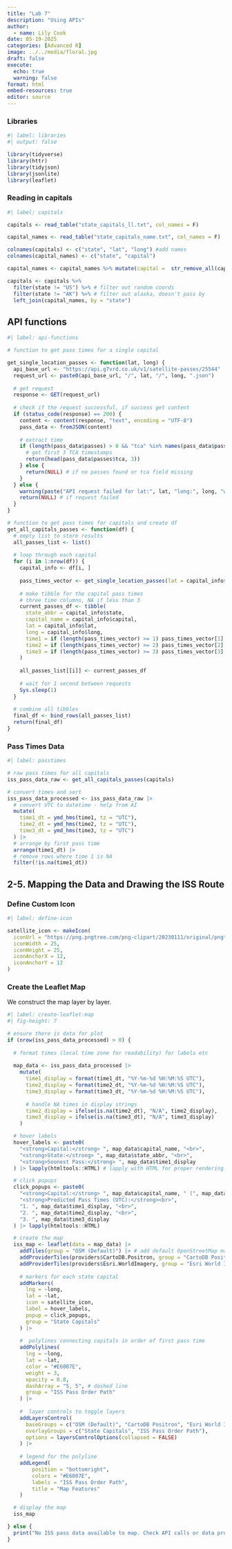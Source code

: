 ```yaml
---
title: "Lab 7"
description: "Using APIs"
author:
  - name: Lily Cook
date: 05-19-2025
categories: [Advanced R] 
image: ../../media/floral.jpg
draft: false 
execute: 
  echo: true
  warning: false
format: html
embed-resources: true
editor: source
---
```


### Libraries

```r
#| label: libraries
#| output: false

library(tidyverse)
library(httr)
library(tidyjson)
library(jsonlite)
library(leaflet)

```

### Reading in capitals

```r
#| label: capitals

capitals <- read_table("state_capitals_ll.txt", col_names = F)

capital_names <- read_table("state_capitals_name.txt", col_names = F)

colnames(capitals) <- c("state", "lat", "long") #add names
colnames(capital_names) <- c("state", "capital")

capital_names <- capital_names %>% mutate(capital =  str_remove_all(capital, '"')) # remove unnecessary quote

capitals <- capitals %>% 
  filter(state != "US") %>% # filter out random coords
  filter(state != "AK") %>% # filter out alaska, doesn't pass by
  left_join(capital_names, by = "state") 

```

## API functions

```r
#| label: api-functions

# function to get pass times for a single capital

get_single_location_passes <- function(lat, long) {
  api_base_url <- "https://api.g7vrd.co.uk/v1/satellite-passes/25544"
  request_url <- paste0(api_base_url, "/", lat, "/", long, ".json")
  
  # get request
  response <- GET(request_url)
  
  # check if the request successful, if success get content
  if (status_code(response) == 200) {
    content <- content(response, "text", encoding = "UTF-8")
    pass_data <- fromJSON(content)
    
    # extract time 
    if (length(pass_data$passes) > 0 && "tca" %in% names(pass_data$passes)) {
      # get first 3 TCA timestamps
      return(head(pass_data$passes$tca, 3))
    } else {
      return(NULL) # if no passes found or tca field missing
    }
  } else {
    warning(paste("API request failed for lat:", lat, "long:", long, "with status:", status_code(response)))
    return(NULL) # if request failed
  }
}

# function to get pass times for capitals and create df
get_all_capitals_passes <- function(df) {
  # empty list to store results
  all_passes_list <- list()
  
  # loop through each capital
  for (i in 1:nrow(df)) {
    capital_info <- df[i, ]
    
    pass_times_vector <- get_single_location_passes(lat = capital_info$lat, long = capital_info$long)
    
    # make tibble for the capital pass times
    # three time columns, NA if less than 3 
    current_passes_df <- tibble(
      state_abbr = capital_info$state,
      capital_name = capital_info$capital,
      lat = capital_info$lat,
      long = capital_info$long,
      time1 = if (length(pass_times_vector) >= 1) pass_times_vector[1] else NA_character_,
      time2 = if (length(pass_times_vector) >= 2) pass_times_vector[2] else NA_character_,
      time3 = if (length(pass_times_vector) >= 3) pass_times_vector[3] else NA_character_
    )
    
    all_passes_list[[i]] <- current_passes_df
    
    # wait for 1 second between requests
    Sys.sleep(1) 
  }
  
  # combine all tibbles
  final_df <- bind_rows(all_passes_list)
  return(final_df)
}

```

### Pass Times Data

```r
#| label: passtimes

# raw pass times for all capitals
iss_pass_data_raw <- get_all_capitals_passes(capitals)

# convert times and sort
iss_pass_data_processed <- iss_pass_data_raw |>
  # convert UTC to datetime - help from AI
  mutate(
    time1_dt = ymd_hms(time1, tz = "UTC"),
    time2_dt = ymd_hms(time2, tz = "UTC"),
    time3_dt = ymd_hms(time3, tz = "UTC")
  ) |>
  # arrange by first pass time
  arrange(time1_dt) |>
  # remove rows where time 1 is NA
  filter(!is.na(time1_dt))
```

## 2-5. Mapping the Data and Drawing the ISS Route

### Define Custom Icon

```r
#| label: define-icon

satellite_icon <- makeIcon(
  iconUrl = "https://png.pngtree.com/png-clipart/20230111/original/pngtree-rocket-icon-vector-png-image_8902705.png",
  iconWidth = 25, 
  iconHeight = 25,
  iconAnchorX = 12, 
  iconAnchorY = 12  
)
```

### Create the Leaflet Map

We construct the map layer by layer.

```r
#| label: create-leaflet-map
#| fig-height: 7 

# ensure there is data for plot
if (nrow(iss_pass_data_processed) > 0) {
  
  # format times (local time zone for readability) for labels etc
  
  map_data <- iss_pass_data_processed |>
    mutate(
      time1_display = format(time1_dt, "%Y-%m-%d %H:%M:%S UTC"),
      time2_display = format(time2_dt, "%Y-%m-%d %H:%M:%S UTC"),
      time3_display = format(time3_dt, "%Y-%m-%d %H:%M:%S UTC"),
      
      # handle NA times in display strings
      time2_display = ifelse(is.na(time2_dt), "N/A", time2_display),
      time3_display = ifelse(is.na(time3_dt), "N/A", time3_display)
    )

  # hover labels
  hover_labels <- paste0(
    "<strong>Capital:</strong> ", map_data$capital_name, "<br>",
    "<strong>State:</strong> ", map_data$state_abbr, "<br>",
    "<strong>Soonest Pass:</strong> ", map_data$time1_display
  ) |> lapply(htmltools::HTML) # lapply with HTML for proper rendering

  # click popups
  click_popups <- paste0(
    "<strong>Capital:</strong> ", map_data$capital_name, " (", map_data$state_abbr, ")<br><br>",
    "<strong>Predicted Pass Times (UTC):</strong><br>",
    "1. ", map_data$time1_display, "<br>",
    "2. ", map_data$time2_display, "<br>",
    "3. ", map_data$time3_display
  ) |> lapply(htmltools::HTML)

  # create the map
  iss_map <- leaflet(data = map_data) |>
    addTiles(group = "OSM (Default)") |> # add default OpenStreetMap map tiles
    addProviderTiles(providers$CartoDB.Positron, group = "CartoDB Positron") |>
    addProviderTiles(providers$Esri.WorldImagery, group = "Esri World Imagery") |>
    
    # markers for each state capital
    addMarkers(
      lng = ~long, 
      lat = ~lat,
      icon = satellite_icon,
      label = hover_labels,
      popup = click_popups,
      group = "State Capitals"
    ) |>
    
    #  polylines connecting capitals in order of first pass time
    addPolylines(
      lng = ~long,
      lat = ~lat,
      color = "#E6007E", 
      weight = 3,
      opacity = 0.8,
      dashArray = "5, 5", # dashed line
      group = "ISS Pass Order Path"
    ) |>
    
    #  layer controls to toggle layers
    addLayersControl(
      baseGroups = c("OSM (Default)", "CartoDB Positron", "Esri World Imagery"),
      overlayGroups = c("State Capitals", "ISS Pass Order Path"),
      options = layersControlOptions(collapsed = FALSE)
    ) |>
    
    # legend for the polyline
    addLegend(
        position = "bottomright",
        colors = "#E6007E",
        labels = "ISS Pass Order Path",
        title = "Map Features"
    )

  # display the map
  iss_map

} else {
  print("No ISS pass data available to map. Check API calls or data processing steps.")
}

```
